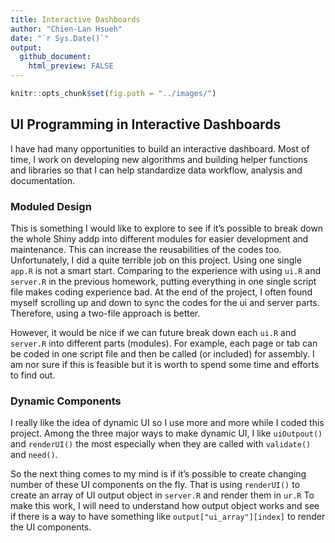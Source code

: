 ```yaml
---
title: Interactive Dashboards
author: "Chien-Lan Hsueh"
date: "`r Sys.Date()`"
output:
  github_document:
    html_preview: FALSE
---
```


```r
knitr::opts_chunk$set(fig.path = "../images/")
```



## UI Programming in Interactive Dashboards

I have had many opportunities to build an interactive dashboard. Most of time, I work on developing new algorithms and building helper functions and libraries so that I can help standardize data workflow, analysis and documentation. 

### Moduled Design

This is something I would like to explore to see if it's possible to break down the whole Shiny addp into different modules for easier development and maintenance. This can increase the reusabilities of the codes too. Unfortunately, I did a quite terrible job on this project. Using one single `app.R` is not a smart start. Comparing to the experience with using `ui.R` and `server.R` in the previous homework, putting everything in one single script file makes coding experience bad. At the end of the project, I often found myself scrolling up and down to sync the codes for the ui and server parts. Therefore, using a two-file approach is better.

However, it would be nice if we can future break down each `ui.R` and `server.R` into different parts (modules). For example, each page or tab can be coded in one script file and then be called (or included) for assembly. I am nor sure if this is feasible but it is worth to spend some time and efforts to find out.

### Dynamic Components

I really like the idea of dynamic UI so I use more and more while I coded this project. Among the three major ways to make dynamic UI, I like `uiOutpout()` and `renderUI()` the most especially when they are called with `validate()` and `need()`.

So the next thing comes to my mind is if it's possible to create changing number of these UI components on the fly. That is using `renderUI()` to create an array of UI output object in `server.R` and render them in `ur.R` To make this work, I will need to understand how output object works and see if there is a way to have something like `output["ui_array"][index]` to render the UI components.





